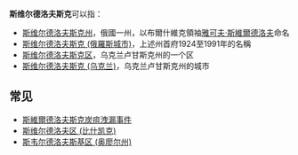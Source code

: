 '''斯维尔德洛夫斯克'''可以指：
* [[斯维尔德洛夫斯克州|斯维尔德洛夫斯克州]]，俄國一州，以布爾什維克領袖[[雅可夫·斯維爾德洛夫|雅可夫·斯維爾德洛夫]]命名
* [[葉卡捷琳堡|斯维尔德洛夫斯克 (俄羅斯城市)]]，上述州首府1924至1991年的名稱
* [[斯维尔德洛夫斯克区|斯维尔德洛夫斯克区]]，乌克兰卢甘斯克州的一个区
* [[斯维尔德洛夫斯克_(乌克兰)|斯维尔德洛夫斯克 (乌克兰)]]，乌克兰卢甘斯克州的城市

==常见==
*[[斯維爾德洛夫斯克炭疽洩漏事件|斯維爾德洛夫斯克炭疽洩漏事件]]
*[[斯维尔德洛夫区_(比什凯克)|斯维尔德洛夫区 (比什凯克)]]
*[[斯韦尔德洛夫斯基区_(奥廖尔州)|斯韦尔德洛夫斯基区 (奥廖尔州)]]

{{Disambiguation|S|Cat=八字以上行政区译名消歧义}}